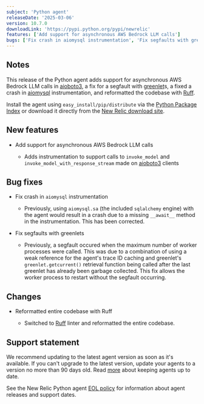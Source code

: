 ```yaml
---
subject: 'Python agent'
releaseDate: '2025-03-06'
version: 10.7.0
downloadLink: 'https://pypi.python.org/pypi/newrelic'
features: ['Add support for asynchronous AWS Bedrock LLM calls']
bugs: ['Fix crash in aiomysql instrumentation', 'Fix segfaults with greenlets']
---
```


## Notes

This release of the Python agent adds support for asynchronous AWS Bedrock LLM calls in [aioboto3](https://pypi.org/project/aioboto3/), a fix for a segfault with [greenlet](https://pypi.org/project/greenlet/)s, a fixed a crash in [aiomysql](https://pypi.org/project/aiomysql/) instrumentation, and reformatted the codebase with [Ruff](https://docs.astral.sh/ruff/).

Install the agent using `easy_install/pip/distribute` via the [Python Package Index](https://pypi.python.org/pypi/newrelic) or download it directly from the [New Relic download site](https://download.newrelic.com/python_agent/release).

## New features

* Add support for asynchronous AWS Bedrock LLM calls

  * Adds instrumentation to support calls to `invoke_model` and `invoke_model_with_response_stream` made on [aioboto3](https://pypi.org/project/aioboto3/) clients


## Bug fixes

* Fix crash in `aiomysql` instrumentation

  * Previously, using `aiomysql.sa` (the included `sqlalchemy` engine) with the agent would result in a crash due to a missing `__await__` method in the instrumentation. This has been corrected.

* Fix segfaults with greenlets

  * Previously, a segfault occured when the maximum number of worker processes were called.  This was due to a combination of using a weak reference for the agent's trace ID caching and greenlet's `greenlet.getcurrent()` retrieval function being called after the last greenlet has already been garbage collected.  This fix allows the worker process to restart without the segfault occurring.

## Changes

* Reformatted entire codebase with Ruff

  * Switched to [Ruff](https://docs.astral.sh/ruff/) linter and reformatted the entire codebase.

## Support statement

We recommend updating to the latest agent version as soon as it's available. If you can't upgrade to the latest version, update your agents to a version no more than 90 days old. Read [more](/docs/new-relic-solutions/new-relic-one/install-configure/update-new-relic-agent/) about keeping agents up to date.

See the New Relic Python agent [EOL policy](/docs/apm/agents/python-agent/getting-started/python-agent-eol-policy/) for information about agent releases and support dates.
